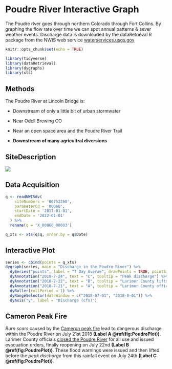# Poudre River Interactive Graph

The Poudre river goes through northern Colorado through Fort Collins. By graphing the flow rate over time we can spot annual patterns & sever weather events. Discharge data is downloaded by the dataRetrieval R package from the NWIS web service [waterservices.usgs.gov](https://waterservices.usgs.gov/)


```r
knitr::opts_chunk$set(echo = TRUE)

library(tidyverse)
library(dataRetrieval)
library(dygraphs)
library(xts)
```


## Methods

The Poudre River at Lincoln Bridge is:

  - Downstream of only a little bit of urban stormwater

  - Near Odell Brewing CO
  
  - Near an open space area and the Poudre River Trail
  
  - **Downstream of many agricultral diversions**


## SiteDescription

![](https://waterdata.usgs.gov/nwisweb/local/state/co/text/pics/06752260big.jpg)


## Data Acquisition 

```r

q <- readNWISdv(
    siteNumbers = '06752260',
    parameterCd = '00060',
    startDate = '2017-01-01',
    endDate = '2022-01-01'
  ) %>%
  rename(q = 'X_00060_00003')

q_xts <- xts(q$q, order.by = q$Date)

```

## Interactive Plot

```r
series <- cbind(points = q_xts)
dygraph(series, main = "Discharge in the Poudre River") %>% 
  dySeries("points", label = "7 Day Averae", drawPoints = TRUE, pointSize = 3) %>%
  dyAnnotation("2018-7-24", text = "C", tooltip = "Peak discharge") %>%
  dyAnnotation("2018-7-22", text = "B", tooltip = "Larimer County lifts evacuation orders") %>%
  dyAnnotation("2018-7-21", text = "A", tooltip = "Larimer County officials closed the Poudre River for all uses") %>%
  dyRoller(rollPeriod = 1) %>%
  dyRangeSelector(dateWindow = c("2018-07-01", "2018-8-01")) %>%
  dyAxis("y", label = "Discharge (cfs)") 
```

## Cameron Peak Fire

*Burn scars* caused by the [Cameron peak fire](https://en.wikipedia.org/wiki/Cameron_Peak_Fire) lead to dangerous discharge within the Poudre River on July 21st 2018 **(Label A \@ref(fig:PoudrePlot))**. Larimer County officials [closed the Poudre River](https://www.larimer.org/poudre-canyon-flooding) for all use and issued evacuation orders, finally reopening on July 22nd **(Label B \@ref(fig:PoudrePlot))**. These flood warnings were issued and then lifted before the *peak discharge* from this rainfall event on July 24th **(Label C \@ref(fig:PoudrePlot))**.

